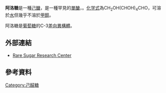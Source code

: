 {{Chembox
|  Reference=<ref>''Merck Index'', 11th Edition, '''279'''</ref>
| 名稱 = D-阿洛糖
| 英文名 = D-Allose
| ImageFile = Allose.png
| ImageSize = 150px
| IUPAC英 = (3''R'',4''R'',5''S'',6''R'')-6-(Hydroxymethyl)oxane-2,3,4,5-tetrol
| IUPAC中 = 
| 別名 = 
| 縮寫 = 
| Section1 = {{Chembox 識別
| CASNo = 2595-97-3
| CASNo_Comment = (D)
| CASNo_Ref = {{cascite|changed|??}}
| CASNo1 = 7635-11-2
| CASNo1_Comment = (L)
|   PubChem =  439507
| PubChem2 = 102288
|   SMILES = C([C@@H]1[C@H]([C@H]([C@H](C(O1)O)O)O)O)O
| SMILES1 = OCC(O)[C@@H](O)[C@@H](O)[C@@H](O)C=O
| CASNo1_Ref = {{cascite|correct|??}}
| ChemSpiderID_Ref = {{chemspidercite|correct|chemspider}}
| ChemSpiderID = 92408
| ChEBI_Ref = {{ebicite|correct|EBI}}
| ChEBI = 40822
| StdInChI_Ref = {{stdinchicite|changed|chemspider}}
| StdInChI = 1S/C6H12O6/c7-1-3(9)5(11)6(12)4(10)2-8/h1,3-6,8-12H,2H2/t3-,4?,5-,6+/m0/s1
| StdInChIKey_Ref = {{stdinchicite|changed|chemspider}}
| StdInChIKey = GZCGUPFRVQAUEE-OBOOZECYSA-N
  }}
| Section2 = {{Chembox Properties
|   Formula =  C<sub>6</sub>H<sub>12</sub>O<sub>6</sub>
|   MolarMass =  180.16 
|   Appearance = 
|   Density = 
|   MeltingPt =  128 °C
|   BoilingPt = 
|   Solubility = 
  }}
| Section3 = {{Chembox 危險性
|   主要危險 = 
|   閃點 = 
|   自燃 = 
  }}
}}

'''阿洛糖'''是一種[[己醣|己醣]]，是一種罕見的[[單醣|單醣]]，{{fact|分離自[[非洲|非洲]][[灌木|灌木]][[川斯華海神花|川斯華海神花]]（''Protea rubropilosa''）的[[葉子|葉子]]}}。[[化学式|化学式]]為CH<sub>2</sub>OH(CHOH)<sub>4</sub>CHO，可溶於[[水|水]]但幾乎不溶於[[甲醇|甲醇]]。

阿洛糖是[[葡萄糖|葡萄糖]]的C-3[[差向異構體|差向異構體]]。

==外部連結==
* [http://rare-sugar.com Rare Sugar Research Center] {{Wayback|url=http://rare-sugar.com/ |date=20210130185405 }}

==參考資料==
{{reflist|2}}

{{Carbohydrates}}

[[Category:己醛糖|Category:己醛糖]]

{{有機化合物小作品}}